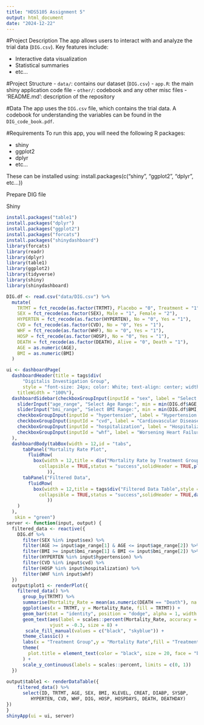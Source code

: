 ```yaml
---
title: "HDS5105 Assignment 5"
output: html_document
date: "2024-12-22"
---
```


#Project Description
The app allows users to interact with and analyze the trial data (`DIG.csv`). Key features include:

- Interactive data visualization
- Statistical summaries
- etc...

#Project Structure
- `data/`: contains our dataset (`DIG.csv`)
- `app.R`: the main shiny application code file
- `other/`: codebook and any other misc files
- 'README.md': description of the repository

#Data
The app uses the `DIG.csv` file, which contains the trial data. A codebook for understanding the variables can be found in the `DIG_code_book.pdf`.

#Requirements
To run this app, you will need the following R packages:

- shiny
- ggplot2
- dplyr
- etc...

These can be installed using:
install.packages(c("shiny", "ggplot2", "dplyr", etc...))

Prepare DIG file


Shiny

```r
install.packages("table1")
install.packages("dplyr")
install.packages("ggplot2")
install.packages("forcats")
install.packages("shinydashboard")
library(forcats)
library(readr)
library(dplyr)
library(table1)
library(ggplot2)
library(tidyverse)
library(shiny)
library(shinydashboard)
```

```r
DIG.df <- read.csv("data/DIG.csv") %>%
  mutate(
    TRTMT = fct_recode(as.factor(TRTMT), Placebo = "0", Treatment = "1"),
    SEX = fct_recode(as.factor(SEX), Male = "1", Female = "2"),
    HYPERTEN = fct_recode(as.factor(HYPERTEN), No = "0", Yes = "1"),
    CVD = fct_recode(as.factor(CVD), No = "0", Yes = "1"),
    WHF = fct_recode(as.factor(WHF), No = "0", Yes = "1"),
    HOSP = fct_recode(as.factor(HOSP), No = "0", Yes = "1"),
    DEATH = fct_recode(as.factor(DEATH), Alive = "0", Death = "1"),
    AGE = as.numeric(AGE),
    BMI = as.numeric(BMI)
  )

ui <- dashboardPage(
  dashboardHeader(title = tags$div(
      "Digitalis Investigation Group",
      style = "font-size: 24px; color: White; text-align: center; width: 100%;"),
    titleWidth = "100%"),
  dashboardSidebar(checkboxGroupInput(inputId = "sex", label = "Select Sex:", choices = c("Male", "Female"), selected = c("Male", "Female")),
    sliderInput("age_range", "Select Age Range:", min = min(DIG.df$AGE, na.rm = TRUE), max = max(DIG.df$AGE, na.rm = TRUE), value = c(50, 80)),
    sliderInput("bmi_range", "Select BMI Range:", min = min(DIG.df$BMI, na.rm = TRUE), max = max(DIG.df$BMI, na.rm = TRUE), value = c(20, 30)),
    checkboxGroupInput(inputId = "hypertension", label = "Hypertension:", choices = c("Yes", "No"), selected = c("Yes", "No")),
    checkboxGroupInput(inputId = "cvd", label = "Cardiovascular Disease:", choices = c("Yes", "No"), selected = c("Yes", "No")),
    checkboxGroupInput(inputId = "hospitalization", label = "Hospitalization:", choices = c("Yes", "No"), selected = c("Yes", "No")),
    checkboxGroupInput(inputId = "whf", label = "Worsening Heart Failure:", choices = c("Yes", "No"), selected = c("Yes", "No"))
  ),
  dashboardBody(tabBox(width = 12,id = "tabs",
      tabPanel("Mortality Rate Plot",
        fluidRow(
          box(width = 12,title = div("Mortality Rate by Treatment Group",style = "text-align: center; line-height: 30px; color: white;"),
            collapsible = TRUE,status = "success",solidHeader = TRUE,plotOutput("plot1"))
               )),
      tabPanel("Filtered Data",
        fluidRow(
          box(width = 12,title = tags$div("Filtered Data Table",style = "text-align: center; line-height: 30px; color: white;"),
            collapsible = TRUE,status = "success",solidHeader = TRUE,dataTableOutput("table1"))
               ))
    )
  ),
   skin = "green")
server <- function(input, output) {
  filtered_data <- reactive({
    DIG.df %>%
      filter(SEX %in% input$sex) %>%
      filter(AGE >= input$age_range[1] & AGE <= input$age_range[2]) %>%
      filter(BMI >= input$bmi_range[1] & BMI <= input$bmi_range[2]) %>%
      filter(HYPERTEN %in% input$hypertension) %>%
      filter(CVD %in% input$cvd) %>%
      filter(HOSP %in% input$hospitalization) %>%
      filter(WHF %in% input$whf)
  })
  output$plot1 <- renderPlot({
    filtered_data() %>%
      group_by(TRTMT) %>%
      summarise(Mortality_Rate = mean(as.numeric(DEATH == "Death"), na.rm = TRUE)) %>%
      ggplot(aes(x = TRTMT, y = Mortality_Rate, fill = TRTMT)) +
      geom_bar(stat = "identity", position = "dodge", alpha = 1, width = 0.5) +
      geom_text(aes(label = scales::percent(Mortality_Rate, accuracy = 0.1)), 
                vjust = -0.3, size = 8) +
       scale_fill_manual(values = c("black", "skyblue")) +
      theme_classic() +
      labs(x = "Treatment Group",y = "Mortality Rate",fill = "Treatment Group") +
      theme(
        plot.title = element_text(color = "black", size = 20, face = "bold")
      ) +
      scale_y_continuous(labels = scales::percent, limits = c(0, 1))
  })
  
output$table1 <- renderDataTable({
    filtered_data() %>%
      select(ID, TRTMT, AGE, SEX, BMI, KLEVEL, CREAT, DIABP, SYSBP, 
         HYPERTEN, CVD, WHF, DIG, HOSP, HOSPDAYS, DEATH, DEATHDAY)
})
}
shinyApp(ui = ui, server)
```
